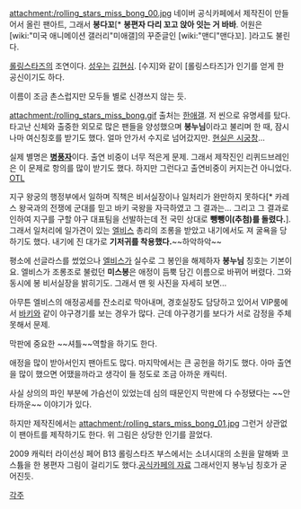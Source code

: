 attachment:/rolling_stars_miss_bong_00.jpg
네이버 공식카페에서 제작진이 만들어서 올린 팬아트, 그래서 '''봉다꼬'''[* '''봉편자 다리 꼬고 앉아 잇는 거 바바'''. 어원은 [wiki:"미국 애니메이션 갤러리"미애갤]의 꾸준글인 [wiki:"맨디"맨다꼬]. ]라고도 불린다.

[[롤링스타즈]]의 조연이다. [[성우]]는 [[김현심]]. [수지]와 같이 [롤링스타즈]가 인기를 얻게 한 공신이기도 하다.

이름이 조금 촌스럽지만 모두들 별로 신경쓰지 않는 듯.

attachment:/rolling_stars_miss_bong.gif
출처는 [[한애갤]]. 저 씬으로 유명세를 탔다. 타고난 신체와 출중한 외모로 많은 팬들을 양성했으며 '''봉누님'''이라고 불리며 한 때, 잠시나마 여신칭호를 받기도 했다. 얼마 안가서 수지로 넘어갔지만. [[현실은 시궁창]]...

실제 별명은 '''[[병풍]]자'''이다. 출연 비중이 너무 적은게 문제. 그래서 제작진인 리퀴드브레인은 이 문제로 항의를 많이 받기도 했다. 하지만 그런다고 출연비중이 커지는건 아니었다. [[OTL]]

지구 왕궁의 행정부에서 일하며 직책은 비서실장이나 일처리가 완만하지 못하다[* 카레스 왕국과의 전쟁에 군대를 믿고 바키 국왕을 자극하였고 그 결과는... 그리고 그 결과로 인하여 지구를 구할 야구 대표팀을 선발하는데 전 국민 상대로 '''뺑뺑이(추첨)를 돌렸다.''']. 그래서 일처리에 일가견이 있는 [[엘비스]] 총리의 조롱을 받았고 내기에서도 져 굴욕을 당하기도 했다. 내기에 진 대가로 '''기저귀를 착용했다.'''~~하악하악~~

평소에 선글라스를 썼었으나 [[엘비스]]가 실수로 그 봉인을 해제하자 '''봉누님''' 칭호는 기본이요. 엘비스가 조롱조로 불렀던 '''미스봉'''은 애정이 듬뿍 담긴 이름으로 바뀌어 버렸다. 그와 동시에 봉 비서실장을 밝히기도. 그래서 맨 윗 사진을 자세히 보면...

아무튼 엘비스의 애정공세를 잔소리로 막아내며, 경호실장도 담당하고 있어서 VIP룸에서 [[바키]]와 같이 야구경기를 보는 경우가 많다. 근데 야구경기를 보다가 서로 감정을 주체 못해서 문제.

막판에 중요한 ~~셔틀~~역할을 하기도 한다.
    
애정을 많이 받아서인지 팬아트도 많다. 마지막에서는 큰 공헌을 하기도 했다. 아마 출연을 많이 했으면 어땠을까라고 생각이 들 정도로 조금 아까운 캐릭터. 

사실 상의의 파인 부분에 가슴선이 있었는데 심의 때문인지 막판에 다 수정됐다는 ~~안타까운~~ 이야기가 있다.

하지만 제작진에서는
attachment:/rolling_stars_miss_bong_01.jpg
그런거 상관없이 팬아트를 제작하기도 한다. 위 그림은 상당한 인기를 끌었다.

2009 캐릭터 라이선싱 페어 B13 롤링스타즈 부스에서는
소녀시대의 소원을 말해봐 코스튬을 한 봉편자 그림이 걸리기도 했다.[http://cafe.naver.com/rollingstars.cafe?iframe_url=/ArticleRead.nhn%3Farticleid=428 공식카페의 자료]
그래서인지 봉누님 칭호가 굳어진듯. 

[[각주]]
